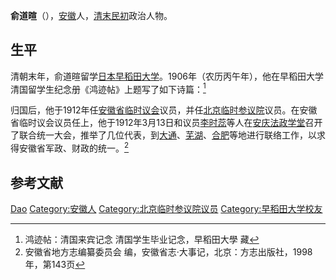 '''俞道暄'''（{{bd|？||？|}}），[[安徽|安徽]]人，[[清末|清末]][[民初|民初]]政治人物。

==生平==
清朝末年，俞道暄留学[[日本|日本]][[早稻田大学|早稻田大学]]。1906年（农历丙午年），他在早稻田大学清国留学生纪念册《鸿迹帖》上题写了如下诗篇：<ref>鸿迹帖：清国来宾记念 清国学生毕业记念，早稻田大學 藏</ref>

{{引用|
中国英雄，中国英雄，<br/>
要将双手撑天空，<br/>
撑天空，剑吟风，<br/>
手持三尺笑从戎。<br/>
剑气贯长虹，血染征衣红。<br/>
直搴国旗徧树欧美中，<br/>
欧美中，舞黄龙！<br/>

中国英雄，中国英雄，<br/>
要将双手撑天空，<br/>
撑天空，唱大风。<br/>
平蛮平夷更平戎。<br/>
壮士气吐虹，国运映旭红。<br/>
无地无人不朝中华中，<br/>
中华中，蟠黄龙！<br/>

丙午，俞道暄詠书。}}

归国后，他于1912年任[[安徽省临时议会|安徽省临时议会]]议员，并任[[北京临时参议院|北京临时参议院]]议员。在安徽省临时议会议员任上，他于1912年3月13日和议员[[李时蕊|李时蕊]]等人在[[安庆法政学堂|安庆法政学堂]]召开了联合统一大会，推举了几位代表，到[[大通|大通]]、[[芜湖|芜湖]]、[[合肥|合肥]]等地进行联络工作，以求得安徽省军政、财政的统一。<ref>安徽省地方志编纂委员会 编，安徽省志·大事记，北京：方志出版社，1998年，第143页</ref>

==参考文献==
{{reflist}}

{{第一次北京臨時參議院}}
{{DEFAULTSORT:Yu daoxuan}}
[[Category:俞姓|Dao]]
[[Category:安徽人|Category:安徽人]]
[[Category:北京临时参议院议员|Category:北京临时参议院议员]]
[[Category:早稻田大学校友|Category:早稻田大学校友]]
{{中国人物小作品}}